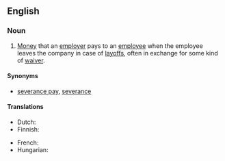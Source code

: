 ==English==
{{wikipedia|Severance package}}

===Noun===
{{en-noun|head=[[severance]] [[payment]]}}

# [[money|Money]] that an [[employer]] pays to an [[employee]] when the employee leaves the company in case of [[layoff]]s, often in exchange for some kind of [[waiver]].

====Synonyms====
* [[severance pay]], [[severance]]

====Translations====
{{trans-top|money paid to employee in case of layoff}}
* Dutch: {{t+|nl|ontslagvergoeding|f}}
* Finnish: {{t-|fi|irtisanomisraha}}
{{trans-mid}}
* French: {{t+|fr|indemnité de licenciement|f}}
* Hungarian: {{t-|hu|végkielégítés}}
{{trans-bottom}}